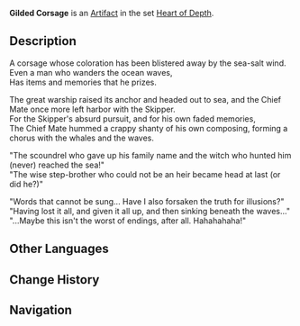{{Artifact Infobox
|image = Item Gilded Corsage.png
|set   = Heart of Depth
|piece = Flower of Life
}}
{{Description|A mantle brooch that has lost its luster. The gold plating that once adorned it was ground away by the wind and the waves long ago.}}
'''Gilded Corsage''' is an [[Artifact]] in the set [[Heart of Depth]].

==Description==
A corsage whose coloration has been blistered away by the sea-salt wind.<br />Even a man who wanders the ocean waves,<br />Has items and memories that he prizes.

The great warship raised its anchor and headed out to sea, and the Chief Mate once more left harbor with the Skipper.<br />For the Skipper's absurd pursuit, and for his own faded memories,<br />The Chief Mate hummed a crappy shanty of his own composing, forming a chorus with the whales and the waves.

"The scoundrel who gave up his family name and the witch who hunted him (never) reached the sea!"<br />"The wise step-brother who could not be an heir became head at last (or did he?)"

"Words that cannot be sung... Have I also forsaken the truth for illusions?"<br />"Having lost it all, and given it all up, and then sinking beneath the waves..."<br />"...Maybe this isn't the worst of endings, after all. Hahahahaha!"

==Other Languages==
{{Other Languages
|en      = Gilded Corsage
|zhs     = 饰金胸花
|zhs_rm  = Shì Jīn Xiōnghuā
|zht     = 飾金胸花
|zht_rm  = Shì Jīn Xiōnghuā
|zh_tl   = Gold Corsage
|ja      = 金メッキのコサージュ
|ja_rm   = Kinmekki no Kosaaju
|ja_tl   = Gilded Corsage
|ko      = 도금 브로치
|ko_rm   = 
|ko_tl   = 
|es      = Broche Dorado
|es_tl   = Golden Brooch
|fr      = Broche plaquée
|fr_tl   = Plated Brooch
|ru      = Позолоченная брошь
|ru_tl   = 
|th      = Gilded Corsage
|vi      = Hoa Cài Vàng
|vi_tl   = 
|de      = Vergoldete Brosche
|de_tl   = Gilded Brooch
|id      = Gilded Corsage
|pt      = Broche Dourado
|pt_tl   = 
}}

==Change History==
{{Change History|1.2}}

==Navigation==
{{Artifact Set Navbox|Heart of Depth}}